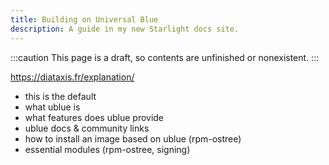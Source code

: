 ```yaml
---
title: Building on Universal Blue
description: A guide in my new Starlight docs site.
---
```


:::caution
This page is a draft, so contents are unfinished or nonexistent.
:::

https://diataxis.fr/explanation/

-   this is the default
-   what ublue is
-   what features does ublue provide
-   ublue docs & community links
-   how to install an image based on ublue (rpm-ostree)
-   essential modules (rpm-ostree, signing)
